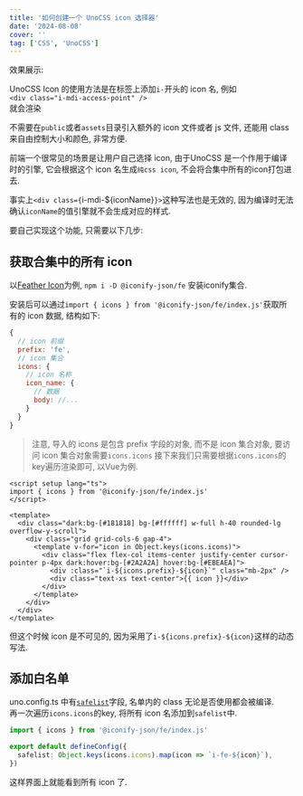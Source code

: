 ```yaml
---
title: '如何创建一个 UnoCSS icon 选择器'
date: '2024-08-08'
cover: ''
tag: ['CSS', 'UnoCSS']
---
```


效果展示:  <UnoCSSIconViewer />

UnoCSS Icon 的使用方法是在标签上添加`i-`开头的 icon 名, 例如  
`<div class="i-mdi-access-point" />`  
就会渲染
<div class="w-full flex justify-center">
  <div class="i-mdi-access-point w-25px h-25px" />
</div>

不需要在`public`或者`assets`目录引入额外的 icon 文件或者 js 文件, 还能用 class 来自由控制大小和颜色, 非常方便.  

前端一个很常见的场景是让用户自己选择 icon, 由于UnoCSS 是一个作用于编译时的引擎, 它会根据这个 icon 名生成`纯css icon`, 不会将合集中所有的icon打包进去.  

事实上`<div class={`i-mdi-${iconName}`}>`这种写法也是无效的, 因为编译时无法确认`iconName`的值引擎就不会生成对应的样式.  

要自己实现这个功能, 只需要以下几步:
## 获取合集中的所有 icon
以[Feather Icon](https://www.npmjs.com/package/@iconify-json/fe)为例, `npm i -D @iconify-json/fe` 安装iconify集合.  

安装后可以通过`import { icons } from '@iconify-json/fe/index.js'`获取所有的 icon 数据, 结构如下:  
```javascript
{
  // icon 前缀
  prefix: 'fe',
  // icon 集合
  icons: {
    // icon 名称
    icon_name: {
      // 数据
      body: //...
    }
  }
}
```
> 注意, 导入的 icons 是包含 prefix 字段的对象, 而不是 icon 集合对象, 要访问 icon 集合对象需要`icons.icons` 
接下来我们只需要根据`icons.icons`的key遍历渲染即可, 以Vue为例.  
```vue
<script setup lang="ts">
import { icons } from '@iconify-json/fe/index.js'
</script>

<template>
  <div class="dark:bg-[#181818] bg-[#ffffff] w-full h-40 rounded-lg overflow-y-scroll">
    <div class="grid grid-cols-6 gap-4">
      <template v-for="icon in Object.keys(icons.icons)">
        <div class="flex flex-col items-center justify-center cursor-pointer p-4px dark:hover:bg-[#2A2A2A] hover:bg-[#EBEAEA]">
          <div :class="`i-${icons.prefix}-${icon}`" class="mb-2px" />
          <div class="text-xs text-center">{{ icon }}</div>
        </div>
      </template>
    </div>
  </div>
</template>
```
但这个时候 icon 是不可见的, 因为采用了`i-${icons.prefix}-${icon}`这样的动态写法.  

## 添加白名单  
uno.config.ts 中有[`safelist`](https://unocss.dev/guide/extracting#safelist)字段, 名单内的 class 无论是否使用都会被编译.   
再一次遍历`icons.icons`的key, 将所有 icon 名添加到`safelist`中.   
```typescript
import { icons } from '@iconify-json/fe/index.js'

export default defineConfig({
  safelist: Object.keys(icons.icons).map(icon => `i-fe-${icon}`),
})
```
这样界面上就能看到所有 icon 了.